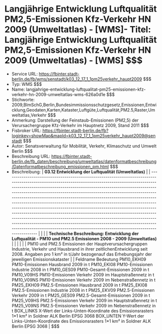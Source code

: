 # Langjährige Entwicklung Luftqualität PM2,5-Emissionen Kfz-Verkehr HN 2009 (Umweltatlas) - [WMS]- Titel: Langjährige Entwicklung Luftqualität PM2,5-Emissionen Kfz-Verkehr HN 2009 (Umweltatlas) - [WMS] $$$
- Service URL: https://fbinter.stadt-berlin.de/fb/wms/senstadt/k03_12_17_1_1pm25verkehr_haupt2009 $$$
- Typ: WMS $$$
- Name: langjahrige-entwicklung-luftqualitat-pm25-emissionen-kfz-verkehr-hn-2009-umweltatlas-wms-626a0d1e $$$
- Stichworte: 2009,BImSchG,Berlin,Bundesimmissionsschutzgesetz,Emissionen,Entwicklung,Geodaten,Karten,Kataster,Luftgüte,Luftqualität,PM2.5,Raster,Umweltatlas,Verkehr $$$
- Anmerkung: Darstellung der Feinstaub-Emissionen (PM2,5) der Verursachergruppe Kfz-Verkehr im Hauptnetz 2009, Stand 2011 $$$
- Fisbroker URL: https://fbinter.stadt-berlin.de/fb?loginkey=showMap&mapId=k03_12_17_1_1pm25verkehr_haupt2009@senstadt $$$
- Autor: Senatsverwaltung für Mobilität, Verkehr, Klimaschutz und Umwelt Berlin $$$
- Beschreibung URL: https://fbinter.stadt-berlin.de/fb_daten/beschreibung/umweltatlas/datenformatbeschreibung/Datenformatbeschreibung_emissionen_pm.html $$$
- Beschreibung: | **03.12 Entwicklung der Luftqualität (Umweltatlas)**                                                                                                                                                                                                                                                                                                                                                                                                                                                                                                                                                                                                                                                                                                                                                                                                           |
| -------------------------------------------------------------------------------------------------------------------------------------------------------------------------------------------------------------------------------------------------------------------------------------------------------------------------------------------------------------------------------------------------------------------------------------------------------------------------------------------------------------------------------------------------------------------------------------------------------------------------------------------------------------------------------------------------------------------------------------------------------------------------------------------------------------------------------------------------------------- |
|                                                                                                                                                                                                                                                                                                                                                                                                                                                                                                                                                                                                                                                                                                                                                                                                                                                                |
| **Technische Beschreibung: Entwicklung der Luftqualität - PM10 und PM2.5 Emissionen 2008 - 2009 (Umweltatlas)**                                                                                                                                                                                                                                                                                                                                                                                                                                                                                                                                                                                                                                                                                                                                                |
|                                                                                                                                                                                                                                                                                                                                                                                                                                                                                                                                                                                                                                                                                                                                                                                                                                                                |
|                                                                                                                                                                                                                                                                                                                                                                                                                                                                                                                                                                                                                                                                                                                                                                                                                                                                |
| PM10 und PM2.5 Emissionen der Hauptverursachergruppen Industrie, Verkehr und Hausbrand in ihrer zeitlichenEntwicklung seit 2008\. Angaben pro 1 km² in t/Jahr bezogenauf das Erhebungsjahr der jeweiligen Emissionskataster                                                                                                                                                                                                                                                                                                                                                                                                                                                                                                                                                                                                                                    |
| Feldname Bedeutung PM10\_EKH09 PM10-Emissionen Hausbrand 2009 in t PM10\_EKI08 PM10-Emissionen Industrie 2008 in t PM10\_GES09 PM10-Gesamt-Emissionen 2009 in t PM10\_V09HS PM10-Emissionen Verkehr 2009 im Hauptstraßennetz in t PM10\_V09NS PM10-Emissionen Verkehr 2009 im Nebenstraßennetz in t PM25\_EKH09 PM2.5-Emissionen Hausbrand 2009 in t PM25\_EKI08 PM2.5-Emissionen Industrie 2008 in t PM25\_EKV09 PM2.5-Emissionen Verkehr 2009 in t PM25\_GES09 PM2.5-Gesamt-Emissionen 2009 in t PM25\_V09HS PM2.5-Emissionen Verkehr 2009 im Hauptstraßennetz in t PM25\_V09NS PM2.5-Emissionen Verkehr 2009 im Nebenstraßennetz in t BOX\_LINKS X-Wert der Links-Unten-Koordinate des Emissionsrasters 1\*1 km² in Soldner ALK Berlin EPSG 3068 BOX\_UNTEN Y-Wert der Links-Unten-Koordinate des Emissionsrasters 1\*1 km² in Soldner ALK Berlin EPSG 3068 | $$$
